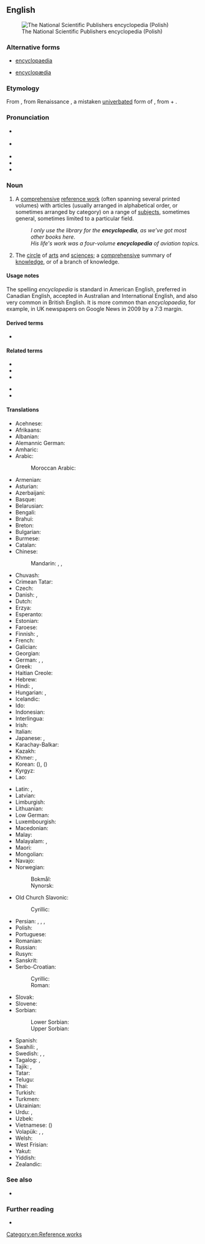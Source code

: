 ==English==
{{wikipedia}}
[[Image:PWN Encyclopedia.jpg|thumb|right|The National Scientific Publishers encyclopedia (Polish)]]

===Alternative forms===
* {{qualifier|Britain}} [[encyclopaedia]]
* {{qualifier|obsolete}} [[encyclopædia]]

===Etymology===
From {{bor|en|NL.|encyclopaedia|t=general education}}, from Renaissance {{der|en|grc|ἐγκυκλοπαιδεία|t=education in the circle of arts and sciences}}, a mistaken [[univerbation|univerbated]] form of {{der|en|grc-koi|ἐγκύκλιος παιδείᾱ|t=education in the circle of arts and sciences}}, from {{m|grc|ἐγκύκλιος|t=circular}} + {{m|grc|παιδείᾱ|t=child-rearing, education}}.

===Pronunciation===
* {{a|Canada}} {{IPA|/ənˌsəɪ.kləˈpi.di.ə/|lang=en}}
* {{a|UK|US}} {{IPA|/ɪnˌsaɪ.kləˈpi(ː).di.ə/|lang=en}}
* {{audio|en-us-encyclopedia.ogg|Audio (US)|lang=en}}
* {{rhymes|iːdiə|lang=en}}
* {{hyphenation|en|cy|clo|pe|dia|lang=en}}

===Noun===
{{en-noun|s|encyclopediae|encyclopediæ}}

# A [[comprehensive]] [[reference work]] (often spanning several printed volumes) with articles (usually arranged in alphabetical order, or sometimes arranged by category) on a range of [[subjects]], sometimes general, sometimes limited to a particular field.
#: ''I only use the library for the '''encyclopedia''', as we’ve got most other books here.''
#: ''His life's work was a four-volume '''encyclopedia''' of aviation topics.''
# {{lb|en|dated}} The [[circle]] of [[arts]] and [[sciences]]; a [[comprehensive]] summary of [[knowledge]], or of a branch of knowledge.

====Usage notes====
The spelling ''encyclopedia'' is standard in American English, preferred in Canadian English, accepted in Australian and International English, and also very common in British English. It is more common than ''encyclopaedia'', for example, in UK newspapers on Google News in 2009 by a 7:3 margin.

====Derived terms====
* {{l|en|-pedia}}

====Related terms====
{{rel-top|term related to ''encyclopedia''}}
* {{l|en|encyclopedical}}
* {{l|en|encyclopedic}}
* {{l|en|encyclopedic fiction}}
{{rel-mid}}
* {{l|en|encyclopedist}}
* {{l|en|encyclopedic dictionary}}
{{rel-bottom}}

====Translations====
{{trans-top|comprehensive reference with articles on a range of topics}}
* Acehnese: {{t|ace|ènsiklopèdia}}
* Afrikaans: {{t+|af|ensiklopedie}}
* Albanian: {{t+|sq|enciklopedi|f}}
* Alemannic German: {{t|gsw|Enzyklopädie}}
* Amharic: {{t|am|መዝገበ ዕውቀት|sc=Ethi}}
* Arabic: {{t+|ar|مَوْسُوعَة|f}}
*: Moroccan Arabic: {{t|ary|mawssoea|tr=mawsso3a}}
* Armenian: {{t+|hy|հանրագիտարան}}
* Asturian: {{t|ast|enciclopedia|f}}
* Azerbaijani: {{t+|az|ensiklopediya}}
* Basque: {{t+|eu|entziklopedia}}
* Belarusian: {{t|be|энцыклапе́дыя|f|sc=Cyrl}}
* Bengali: {{t+|bn|বিশ্বকোষ|tr=bishbakosh|sc=Beng}}
* Brahui: {{t|brh|zántgird}}
* Breton: {{t|br|holloueziadur}}
* Bulgarian: {{t|bg|енциклопе́дия|f|sc=Cyrl}}
* Burmese: {{t+|my|စွယ်စုံကျမ်း|sc=Mymr}}
* Catalan: {{t+|ca|enciclopèdia}}
* Chinese:
*: Mandarin: {{t+|cmn|百科全書|sc=Hani}}, {{t+|cmn|百科全书|tr=bǎikē quánshū|sc=Hani}}, {{t+|cmn|百科事典|tr=bǎikēshìdiǎn|sc=Hani}}
* Chuvash: {{t|cv|энциклопеди|sc=Cyrl}}
* Crimean Tatar: {{t|crh|entsiklopediya}}
* Czech: {{t+|cs|encyklopedie|f}}
* Danish: {{t+|da|encyklopædi}}, {{t+|da|leksikon|n}}
* Dutch: {{t+|nl|encyclopedie|m}}
* Erzya: {{t|myv|содамкундо}}
* Esperanto: {{t+|eo|enciklopedio}}
* Estonian: {{t|et|entsüklopeedia}}
* Faroese: {{t|fo|alfrøðibók|f}}
* Finnish: {{t+|fi|tietosanakirja}}, {{t+|fi|ensyklopedia}}
* French: {{t+|fr|encyclopédie|f}}
* Galician: {{t+|gl|enciclopedia|f}}
* Georgian: {{t|ka|ენციკლოპედია|sc=Geor}}
* German: {{t+|de|Enzyklopädie|f}}, {{t+|de|Lexikon|n}}, {{t+|de|Konversationslexikon|n}}
* Greek: {{t+|el|εγκυκλοπαίδεια|f|sc=Grek}}
* Haitian Creole: {{t|ht|ansiklopedi}}
* Hebrew: {{t+|he|אֶנְצִיקְלוֹפֶּדְיָה|f|tr=entsiklopédya|sc=Hebr}}
* Hindi: {{t|hi|ज्ञानकोष|m|sc=Deva}}, {{t+|hi|विश्वकोश|m|sc=Deva}}
* Hungarian: {{t+|hu|enciklopédia}}, {{t+|hu|lexikon}}
* Icelandic: {{t+|is|alfræðiorðabók|f}}
* Ido: {{t+|io|enciklopedio}}
* Indonesian: {{t+|id|ensiklopedia}}
* Interlingua: {{t|ia|encyclopedia}}
* Irish: {{t|ga|ciclipéid|f}}
* Italian: {{t+|it|enciclopedia|f}}
* Japanese: {{t+|ja|百科事典|tr=ひゃっかじてん, hyakkajiten|sc=Jpan}}, {{t|ja|百科全書|tr=ひゃっかぜんしょ, hyakkazensho|sc=Jpan}}
* Karachay-Balkar: {{t|krc|энциклопедия|sc=Cyrl}}
* Kazakh: {{t|kk|энциклопедия|sc=Cyrl}}
* Khmer: {{t|km|វិជ្ជាសមោធាន|tr=vɨccie saʔmaotʰien|sc=Khmr}}, {{t|km|សៀវភៅប្រជុំវិជ្ជា|tr=siǝv pʰɨv prɑcum vɨccie|sc=Khmr}}
* Korean: {{t+|ko|백과사전}} ({{t+|ko|百科事典}}), {{t+|ko|백과전서}} ({{t+|ko|百科全書}})
* Kyrgyz: {{t+|ky|энциклопедия|sc=Cyrl}}
* Lao: {{t+|lo|ສາລານຸກົມ|sc=Laoo}}
{{trans-mid}}
* Latin: {{t|la|encyclopaedia|f}}, {{t|la|pandectēs|m}}
* Latvian: {{t|lv|enciklopēdija|f}}
* Limburgish: {{t|li|encyklopedie}}
* Lithuanian: {{t+|lt|enciklopedija|f}}
* Low German: {{t|nds|nokieksel}}
* Luxembourgish: {{t|lb|encyklopedie}}
* Macedonian: {{t|mk|енциклопе́дија|f|sc=Cyrl}}
* Malay: {{t+|ms|ensiklopedia}}
* Malayalam: {{t|ml|സര്‍വവിജ്ഞാനകോശം|sc=Mlym}}, {{t+|ml|വിജ്ഞാനകോശം|sc=Mlym}}
* Maori: {{t|mi|mātāpunenga}}
* Mongolian: {{t|mn|нэвтэрхий толь|sc=Cyrl}}
* Navajo: {{t|nv|ínsadoobíídiiya}}
* Norwegian:
*: Bokmål: {{t+|nb|encyklopedi|m}}
*: Nynorsk: {{t|nn|encyklopedi|m}}
* Old Church Slavonic:
*: Cyrillic: {{t|cu|єнкѷклопєдїꙗ|f|sc=Cyrs}}
* Persian: {{t+|fa|دانشنامه|tr=dânešnâmeh}}, {{t+|fa|دایرةالمعارف|tr=dâyeratolma'âref|sc=fa-Arab}}, {{t|fa|دائرةالمعارف|tr=dâ'eratolma'âref|sc=fa-Arab}}, {{t+|fa|آنسیکلوپدی|tr=ānsiklopedi|sc=fa-Arab}}
* Polish: {{t+|pl|encyklopedia|f}}
* Portuguese: {{t+|pt|enciclopédia|f}}
* Romanian: {{t+|ro|enciclopedie|f}}
* Russian: {{t+|ru|энциклопе́дия|f}}
* Rusyn: {{t|rue|енціклопе́дія|f}}
* Sanskrit: {{t+|sa|विश्वकोश}}
* Serbo-Croatian:
*: Cyrillic: {{t|sh|енциклопе́дија|f|sc=Cyrl}}
*: Roman: {{t|sh|enciklopédija|f}}
* Slovak: {{t+|sk|encyklopédia|f}}
* Slovene: {{t+|sl|enciklopedija|f}}
* Sorbian:
*: Lower Sorbian: {{t|dsb|encyklopedija|f}}
*: Upper Sorbian: {{t|hsb|encyklopedija|f}}
* Spanish: {{t+|es|enciclopedia|f}}
* Swahili: {{t|sw|kamusi elezo}}, {{t|sw|ensaiklopidia}}
* Swedish: {{t+|sv|encyklopedi|c}}, {{t+|sv|konversationslexikon|n}}, {{t+|sv|uppslagsverk|n}}
* Tagalog: {{t|tl|santalaalaman}}, {{t+|tl|ensiklopedya}}
* Tajik: {{t|tg|энсиклопедия|sc=Cyrl}}, {{t|tg|доиратулмаориф|sc=Cyrl}}
* Tatar: {{t|tt|энциклопедия|sc=Cyrl}}
* Telugu: {{t|te|విజ్ఞానసర్వస్వం}}
* Thai: {{t+|th|สารานุกรม}}
* Turkish: {{t+|tr|ansiklopedi}}
* Turkmen: {{t|tk|ensiklopediýa}}
* Ukrainian: {{t|uk|енциклопе́дія|f|sc=Cyrl}}
* Urdu: {{t-check|ur|جامع|tr=jāme|sc=ur-Arab}}, {{t-check|ur|قاموس|tr=qāmus|sc=ur-Arab}}
* Uzbek: {{t+|uz|ensiklopediya}}
* Vietnamese: {{t+|vi|bách khoa toàn thư}} ({{t|vi|百科全書}})
* Volapük: {{t+|vo|sikloped}}, {{qualifier|synonym}} {{t|vo|züklopäod}}, {{t|vo|realasikloped}}
* Welsh: {{t+|cy|gwyddoniadur|m}}
* West Frisian: {{t|fy|ensyklopedy}}
* Yakut: {{t|sah|энциклопедия|sc=Cyrl}}
* Yiddish: {{t|yi|ענציקלאָפּעדיע|f}}
* Zealandic: {{t|zea|encyclopedie}}
{{trans-bottom}}

===See also===
* {{l|en|dictionary}}

===Further reading=== 
* {{R:Webster 1913}}

[[Category:en:Reference works]]